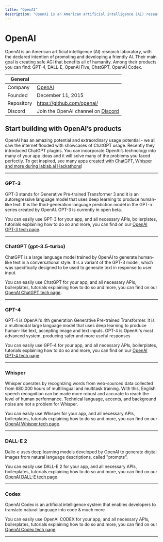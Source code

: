 ```yaml
---
title: "OpenAI"
description: "OpenAI is an American artificial intelligence (AI) research laboratory. OpenAI systems run on an Azure-based supercomputing platform from Microsoft."
---
```


# OpenAI
OpenAI is an American artificial intelligence (AI) research laboratory, with the declared intention of promoting and developing a friendly AI. Their main goal is creating safe AGI that benefits all of humanity. Among their products you can find: GPT-4, DALL-E, OpenAI Five, ChatGPT, OpenAI Codex.

| General  |  |
| --- | --- |
| Company | [OpenAI](https://openai.com/)  |
| Founded |  December 11, 2015 |
| Repository | https://github.com/openai/ |
| Discord | Join the OpenAI channel on [Discord](https://discord.gg/lablab-ai-877056448956346408) |


## Start building with OpenAI’s products
OpenAI has an amazing potential and extraordinary usage potential - we all saw the internet flooded with showcases of ChatGPT usage. Recently they introduced ChatGPT plugins. You can incorporate OpenAI’s technology into many of your app ideas and it will solve many of the problems you faced perfectly. To get inspired, see many [apps created with ChatGPT, Whisper and more during lablab.ai Hackathons](/apps/tech/openai)!

---

### GPT-3
GPT-3 stands for Generative Pre-trained Transformer 3 and it is an autoregressive language model that uses deep learning to produce human-like text. It is the third-generation language prediction model in the GPT-n series created by OpenAI. GPT-3 is currently in open beta.

You can easily use GPT-3 for your app, and all necessary APIs, boilerplates, tutorials explaining how to do so and more, you can find on our [OpenAI GPT-3 tech page](/tech/openai/gpt3).

---

### ChatGPT (gpt-3.5-turbo)
ChatGPT is a large language model trained by OpenAI to generate human-like text in a conversational style. It is a variant of the GPT-3 model, which was specifically designed to be used to generate text in response to user input.

You can easily use ChatGPT for your app, and all necessary APIs, boilerplates, tutorials explaining how to do so and more, you can find on our [OpenAI ChatGPT tech page](/tech/openai/chatgpt).

---

### GPT-4
GPT-4 is OpenAI's 4th generation Generative Pre-trained Transformer. It is a multimodal large language model that uses deep learning to produce human-like text, accepting image and text inputs. GPT-4 is OpenAI's most advanced system, producing safer and more useful responses

You can easily use GPT-4 for your app, and all necessary APIs, boilerplates, tutorials explaining how to do so and more, you can find on our [OpenAI GPT-4 tech page](/tech/openai/gpt4).

---

### Whisper
Whisper operates by recognizing words from web-sourced data collected from 680,000 hours of multilingual and multitask training. With this, English speech recognition can be made more robust and accurate to reach the level of human performance. Technical language, accents, and background noise are not a problem for Whisper.

You can easily use Whisper for your app, and all necessary APIs, boilerplates, tutorials explaining how to do so and more, you can find on our [OpenAI Whisper tech page](/tech/openai/whisper).

---

### DALL-E 2
Dalle-e uses deep learning models developed by OpenAI to generate digital images from natural language descriptions, called "prompts".

You can easily use DALL-E 2 for your app, and all necessary APIs, boilerplates, tutorials explaining how to do so and more, you can find on our [OpenAI DALL-E tech page](/tech/openai/dall-e-2).

---

### Codex
OpenAI Codex is an artificial intelligence system that enables developers to translate natural language into code & much more

You can easily use OpenAI CODEX for your app, and all necessary APIs, boilerplates, tutorials explaining how to do so and more, you can find on our [OpenAI Codex tech page](/tech/openai/codex).

---
